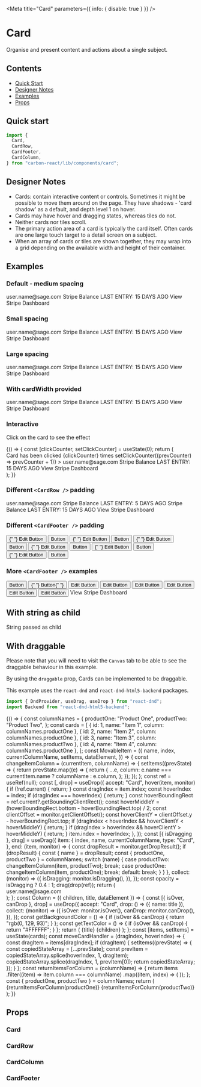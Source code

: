 
<Meta title="Card" parameters={{ info: { disable: true } }} />

# Card

Organise and present content and actions about a single subject.

## Contents

- [Quick Start](#quick-start)
- [Designer Notes](#designer-notes)
- [Examples](#examples)
- [Props](#props)

## Quick start

```javascript
import {
  Card,
  CardRow,
  CardFooter,
  CardColumn,
} from "carbon-react/lib/components/card";
```

## Designer Notes

- Cards: contain interactive content or controls.
  Sometimes it might be possible to move them around on the page. They have shadows - 'card shadow' as a default,
  and depth level 1 on hover.
- Cards may have hover and dragging states, whereas tiles do not.
- Neither cards nor tiles scroll.
- The primary action area of a card is typically the card itself.
  Often cards are one large touch target to a detail screen on a subject.
- When an array of cards or tiles are shown together,
  they may wrap into a grid depending on the available width and height of their container.

## Examples

### Default - medium spacing

<Preview>
  <Story name="default">
    <Card>
      <CardRow>
        <CardColumn align="left">
          <Heading title="Stripe - [account name]" divider={false} />
          <Typography variant="h5">user.name@sage.com</Typography>
        </CardColumn>
        <CardColumn align="right">
          <Icon type="image" />
        </CardColumn>
      </CardRow>
      <CardRow>
        <CardColumn>
          <Typography variant="h5" weight="bold">
            Stripe Balance
          </Typography>
          <Heading title="£ 0.00" divider={false} />
          <Typography>LAST ENTRY: 15 DAYS AGO</Typography>
        </CardColumn>
      </CardRow>
      <CardFooter>
        <CardColumn>
          <Link icon="link" href="https://carbon.sage.com/">
            View Stripe Dashboard
          </Link>
        </CardColumn>
      </CardFooter>
    </Card>
  </Story>
</Preview>

### Small spacing

<Preview>
  <Story name="small spacing">
    <Card spacing="small">
      <CardRow>
        <CardColumn align="left">
          <Heading title="Stripe - [account name]" divider={false} />
          <Typography variant="h5">user.name@sage.com</Typography>
        </CardColumn>
        <CardColumn align="right">
          <Icon type="image" />
        </CardColumn>
      </CardRow>
      <CardRow pt={2} pb={2}>
        <CardColumn>
          <Typography variant="h5" weight="bold">
            Stripe Balance
          </Typography>
          <Heading title="£ 0.00" divider={false} />
          <Typography>LAST ENTRY: 15 DAYS AGO</Typography>
        </CardColumn>
      </CardRow>
      <CardFooter>
        <CardColumn>
          <Link icon="link" href="https://carbon.sage.com/">
            View Stripe Dashboard
          </Link>
        </CardColumn>
      </CardFooter>
    </Card>
  </Story>
</Preview>

### Large spacing

<Preview>
  <Story name="large spacing">
    <Card spacing="large">
      <CardRow>
        <CardColumn align="left">
          <Heading title="Stripe - [account name]" divider={false} />
          <Typography variant="h5">user.name@sage.com</Typography>
        </CardColumn>
        <CardColumn align="right">
          <Icon type="image" />
        </CardColumn>
      </CardRow>
      <CardRow pt={4} pb={4}>
        <CardColumn>
          <Typography variant="h5" weight="bold">
            Stripe Balance
          </Typography>
          <Heading title="£ 0.00" divider={false} />
          <Typography>LAST ENTRY: 15 DAYS AGO</Typography>
        </CardColumn>
      </CardRow>
      <CardFooter>
        <CardColumn>
          <Link icon="link" href="https://carbon.sage.com/">
            View Stripe Dashboard
          </Link>
        </CardColumn>
      </CardFooter>
    </Card>
  </Story>
</Preview>

### With cardWidth provided

<Preview>
  <Story name="with cardWidth provided">
    <Card cardWidth="300px">
      <CardRow>
        <CardColumn align="left">
          <Heading title="Stripe - [account name]" divider={false} />
          <Typography variant="h5">user.name@sage.com</Typography>
        </CardColumn>
        <CardColumn align="right">
          <Icon type="image" />
        </CardColumn>
      </CardRow>
      <CardRow>
        <CardColumn>
          <Typography variant="h5" weight="bold">
            Stripe Balance
          </Typography>
          <Heading title="£ 0.00" divider={false} />
          <Typography>LAST ENTRY: 15 DAYS AGO</Typography>
        </CardColumn>
      </CardRow>
      <CardFooter>
        <CardColumn>
          <Link icon="link" href="https://carbon.sage.com/">
            View Stripe Dashboard
          </Link>
        </CardColumn>
      </CardFooter>
    </Card>
  </Story>
</Preview>

### Interactive

Click on the card to see the effect

<Preview>
  <Story name="interactive" parameters={{ chromatic: { disable: true } }}>
    {() => {
      const [clickCounter, setClickCounter] = useState(0);
      return (
        <div>
          <Typography variant="b">
            Card has been clicked {clickCounter} times
          </Typography>
          <Card
            interactive
            action={() => setClickCounter((prevCounter) => prevCounter + 1)}
          >
            <CardRow>
              <CardColumn align="left">
                <Heading title="Stripe - [account name]" divider={false} />
                <Typography variant="h5">user.name@sage.com</Typography>
              </CardColumn>
              <CardColumn align="right">
                <Icon type="image" />
              </CardColumn>
            </CardRow>
            <CardRow>
              <CardColumn>
                <Typography variant="h5" weight="bold">
                  Stripe Balance
                </Typography>
                <Heading title="£ 0.00" divider={false} />
                <Typography>LAST ENTRY: 15 DAYS AGO</Typography>
              </CardColumn>
            </CardRow>
            <CardFooter>
              <CardColumn>
                <Link icon="link" href="https://carbon.sage.com/">
                  View Stripe Dashboard
                </Link>
              </CardColumn>
            </CardFooter>
          </Card>
        </div>
      );
    }}
  </Story>
</Preview>

### Different `<CardRow />` padding

<Preview>
  <Story
    name="different CardRow padding"
    parameters={{ chromatic: { disable: true } }}
  >
    <Card>
      <CardRow pt={2} pb={0}>
        <CardColumn align="left">
          <Heading title="Stripe - [account name]" divider={false} />
          <Typography variant="h5">user.name@sage.com</Typography>
        </CardColumn>
        <CardColumn align="right">
          <Icon type="image" />
        </CardColumn>
      </CardRow>
      <CardRow pt={0} pb={4}>
        <CardColumn>
          <Typography variant="h5" weight="bold">
            Stripe Balance
          </Typography>
          <Heading title="£ 0.00" divider={false} />
          <Typography>LAST ENTRY: 5 DAYS AGO</Typography>
        </CardColumn>
      </CardRow>
      <CardRow pt={0} pb={4}>
        <CardColumn>
          <Typography variant="h5" weight="bold">
            Stripe Balance
          </Typography>
          <Heading title="£ 0.00" divider={false} />
          <Typography>LAST ENTRY: 15 DAYS AGO</Typography>
        </CardColumn>
      </CardRow>
      <CardFooter>
        <CardColumn>
          <Link icon="link" href="https://carbon.sage.com/">
            View Stripe Dashboard
          </Link>
        </CardColumn>
      </CardFooter>
    </Card>
  </Story>
</Preview>

### Different `<CardFooter />` padding

<Preview>
  <Story
    name="different CardFooter padding"
    parameters={{ chromatic: { disable: true } }}
  >
    <div>
      <Card>
        <CardFooter px={1} py={1}>
          <Box width="100%" display="flex" justifyContent="space-around">
            <Box flexGrow={1}>
              <Button p={0} buttonType="tertiary" iconType="edit">
                {" "}
                Edit Button
              </Button>
            </Box>
            <Box>
              <Button buttonType="primary"> Button </Button>
            </Box>
          </Box>
        </CardFooter>
      </Card>
      <Card>
        <CardFooter px={2} py={1}>
          <Box width="100%" display="flex" justifyContent="space-around">
            <Box flexGrow={1}>
              <Button p={0} buttonType="tertiary" iconType="edit">
                {" "}
                Edit Button
              </Button>
            </Box>
            <Box>
              <Button buttonType="primary"> Button </Button>
            </Box>
          </Box>
        </CardFooter>
      </Card>
      <Card>
        <CardFooter px={3} py={1}>
          <Box width="100%" display="flex" justifyContent="space-around">
            <Box flexGrow={1}>
              <Button p={0} buttonType="tertiary" iconType="edit">
                {" "}
                Edit Button
              </Button>
            </Box>
            <Box>
              <Button buttonType="primary"> Button </Button>
            </Box>
          </Box>
        </CardFooter>
      </Card>
      <Card>
        <CardFooter px={4} py={1}>
          <Box width="100%" display="flex" justifyContent="space-around">
            <Box flexGrow={1}>
              <Button p={0} buttonType="tertiary" iconType="edit">
                {" "}
                Edit Button
              </Button>
            </Box>
            <Box>
              <Button buttonType="primary"> Button </Button>
            </Box>
          </Box>
        </CardFooter>
      </Card>
      <Card>
        <CardFooter px={5} py={1}>
          <Box width="100%" display="flex" justifyContent="space-around">
            <Box flexGrow={1}>
              <Button p={0} buttonType="tertiary" iconType="edit">
                {" "}
                Edit Button
              </Button>
            </Box>
            <Box>
              <Button buttonType="primary"> Button </Button>
            </Box>
          </Box>
        </CardFooter>
      </Card>
      <Card>
        <CardFooter px={5} py={2}>
          <Box width="100%" display="flex" justifyContent="space-around">
            <Box flexGrow={1}>
              <Button p={0} buttonType="tertiary" iconType="edit">
                {" "}
                Edit Button
              </Button>
            </Box>
            <Box>
              <Button buttonType="primary"> Button </Button>
            </Box>
          </Box>
        </CardFooter>
      </Card>
    </div>
  </Story>
</Preview>

### More `<CardFooter />` examples

<Preview>
  <Story name="more examples of CardFooter">
    <div>
      <Card>
        <CardFooter p={1}>
          <Box
            alignItems="center"
            width="100%"
            display="flex"
            justifyContent="space-around"
          >
            <Box flexGrow={1}>
              <IconButton>
                <Icon bgSize="medium" type="phone" />
              </IconButton>
              <IconButton>
                <Icon bgSize="medium" type="phone" />
              </IconButton>
              <IconButton>
                <Icon bgSize="medium" type="phone" />
              </IconButton>
              <IconButton>
                <Icon bgSize="medium" type="phone" />
              </IconButton>
            </Box>
            <Box>
              <Button buttonType="tertiary"> Button </Button>
              <Button buttonType="primary" ml={2}>
                {" "}
                Button{" "}
              </Button>
            </Box>
          </Box>
        </CardFooter>
      </Card>
      <Card cardWidth="400px">
        <CardFooter px={2} py={1}>
          <Box
            width="100%"
            alignItems="center"
            display="flex"
            justifyContent="center"
          >
            <Button
              p={0}
              iconPosition="after"
              iconType="edit"
              buttonType="tertiary"
            >
              Edit Button
            </Button>
            <VerticalDivider tint={80} py={0} px={2} h={30} />
            <Button
              p={0}
              iconPosition="after"
              iconType="edit"
              buttonType="tertiary"
              ml={2}
            >
              Edit Button
            </Button>
            <VerticalDivider tint={80} py={0} px={2} h={30} />
            <Button
              p={0}
              iconPosition="after"
              iconType="edit"
              buttonType="tertiary"
              ml={2}
            >
              Edit Button
            </Button>
          </Box>
        </CardFooter>
      </Card>
      <Card cardWidth="400px">
        <CardFooter variant="transparent" px={2} py={1}>
          <Box
            width="100%"
            alignItems="center"
            display="flex"
            justifyContent="center"
          >
            <Button
              p={0}
              iconPosition="after"
              iconType="edit"
              buttonType="tertiary"
            >
              Edit Button
            </Button>
            <VerticalDivider tint={80} py={0} px={2} h={30} />
            <Button
              p={0}
              iconPosition="after"
              iconType="edit"
              buttonType="tertiary"
              ml={2}
            >
              Edit Button
            </Button>
            <VerticalDivider tint={80} py={0} px={2} h={30} />
            <Button
              p={0}
              iconPosition="after"
              iconType="edit"
              buttonType="tertiary"
              ml={2}
            >
              Edit Button
            </Button>
          </Box>
        </CardFooter>
      </Card>
      <Card>
        <CardFooter p={2}>
          <Box display="flex" width="100%" justifyContent="center">
            <Link icon="link" href="https://carbon.sage.com/">
              View Stripe Dashboard
            </Link>
          </Box>
        </CardFooter>
      </Card>
    </div>
  </Story>
</Preview>

## With string as child

<Preview>
  <Story
    name="with string as child"
    parameters={{ chromatic: { disable: true } }}
  >
    <div>
      <Card>String passed as child</Card>
    </div>
  </Story>
</Preview>

## With draggable

Please note that you will need to visit the `Canvas` tab to be able to see the draggable behaviour in this example.

By using the `draggable` prop, Cards can be implemented to be draggable.

This example uses the `react-dnd` and `react-dnd-html5-backend` packages.

```javascript
import { DndProvider, useDrag, useDrop } from "react-dnd";
import Backend from "react-dnd-html5-backend";
```

<Preview>
  <Story name="with draggable" parameters={{ chromatic: { disable: true } }}>
    {() => {
      const columnNames = {
        productOne: "Product One",
        productTwo: "Product Two",
      };
      const cards = [
        { id: 1, name: "Item 1", column: columnNames.productOne },
        { id: 2, name: "Item 2", column: columnNames.productOne },
        { id: 3, name: "Item 3", column: columnNames.productTwo },
        { id: 4, name: "Item 4", column: columnNames.productOne },
      ];
      const MovableItem = ({
        name,
        index,
        currentColumnName,
        setItems,
        dataElement,
      }) => {
        const changeItemColumn = (currentItem, columnName) => {
          setItems((prevState) => {
            return prevState.map((e) => {
              return {
                ...e,
                column: e.name === currentItem.name ? columnName : e.column,
              };
            });
          });
        };
        const ref = useRef(null);
        const [, drop] = useDrop({
          accept: "Card",
          hover(item, monitor) {
            if (!ref.current) {
              return;
            }
            const dragIndex = item.index;
            const hoverIndex = index;
            if (dragIndex === hoverIndex) {
              return;
            }
            const hoverBoundingRect = ref.current?.getBoundingClientRect();
            const hoverMiddleY =
              (hoverBoundingRect.bottom - hoverBoundingRect.top) / 2;
            const clientOffset = monitor.getClientOffset();
            const hoverClientY = clientOffset.y - hoverBoundingRect.top;
            if (dragIndex < hoverIndex && hoverClientY < hoverMiddleY) {
              return;
            }
            if (dragIndex > hoverIndex && hoverClientY > hoverMiddleY) {
              return;
            }
            item.index = hoverIndex;
          },
        });
        const [{ isDragging }, drag] = useDrag({
          item: {
            index,
            name,
            currentColumnName,
            type: "Card",
          },
          end: (item, monitor) => {
            const dropResult = monitor.getDropResult();
            if (dropResult) {
              const { name } = dropResult;
              const { productOne, productTwo } = columnNames;
              switch (name) {
                case productTwo:
                  changeItemColumn(item, productTwo);
                  break;
                case productOne:
                  changeItemColumn(item, productOne);
                  break;
                default:
                  break;
              }
            }
          },
          collect: (monitor) => ({
            isDragging: monitor.isDragging(),
          }),
        });
        const opacity = isDragging ? 0.4 : 1;
        drag(drop(ref));
        return (
          <div
            ref={ref}
            style={{
              opacity,
              borderRadius: "5px",
              backgroundColor: "#FAFDFF",
              height: "100px",
              width: "80%",
              margin: "16px auto",
              display: "flex",
              justifyContent: "center",
              alignItems: "center",
              boxShadow: "0px 0px 3px rgba(0, 0, 0, 0.5)",
            }}
          >
            <Card id={name} draggable data-element={dataElement}>
              <CardRow>
                <CardColumn align="left">
                  <Heading title={name} divider={false} />
                  <Typography>user.name@sage.com</Typography>
                </CardColumn>
                <CardColumn align="right">
                  <Icon type="image" />
                </CardColumn>
              </CardRow>
            </Card>
          </div>
        );
      };
      const Column = ({ children, title, dataElement }) => {
        const [{ isOver, canDrop }, drop] = useDrop({
          accept: "Card",
          drop: () => ({ name: title }),
          collect: (monitor) => ({
            isOver: monitor.isOver(),
            canDrop: monitor.canDrop(),
          }),
        });
        const getBackgroundColor = () => {
          if (isOver && canDrop) {
            return "rgb(0, 129, 93)";
          }
        };
        const getTextColor = () => {
          if (isOver && canDrop) {
            return "#FFFFFF";
          }
        };
        return (
          <Box
            ref={drop}
            style={{
              backgroundColor: getBackgroundColor(),
              borderRadius: "10px",
              boxShadow: "1px 1px 3px rgba(0, 0, 0, 0.5)",
              border: "2px solid #7d7d7d",
              height: "max-content",
              minHeight: "100px",
              width: "260px",
              display: "flex",
              justifyContent: "center",
              flexWrap: "wrap",
            }}
            m={2}
            data-element={dataElement}
          >
            <Typography variant="p" color={getTextColor()}>
              {title}
            </Typography>
            {children}
          </Box>
        );
      };
      const [items, setItems] = useState(cards);
      const moveCardHandler = (dragIndex, hoverIndex) => {
        const dragItem = items[dragIndex];
        if (dragItem) {
          setItems((prevState) => {
            const copiedStateArray = [...prevState];
            const prevItem = copiedStateArray.splice(hoverIndex, 1, dragItem);
            copiedStateArray.splice(dragIndex, 1, prevItem[0]);
            return copiedStateArray;
          });
        }
      };
      const returnItemsForColumn = (columnName) => {
        return items
          .filter((item) => item.column === columnName)
          .map((item, index) => (
            <MovableItem
              key={item.id}
              name={item.name}
              currentColumnName={item.column}
              setItems={setItems}
              index={index}
              moveCardHandler={moveCardHandler}
              dataElement={`draggable-card-${item.id}`}
            />
          ));
      };
      const { productOne, productTwo } = columnNames;
      return (
        <Box width="700px" height="450px">
          <div
            style={{
              display: "flex",
              flexDirection: "row",
              justifyContent: "space-around",
            }}
          >
            <DndProvider backend={Backend}>
              <Column title={productOne} dataElement="draggable-container-1">
                {returnItemsForColumn(productOne)}
              </Column>
              <Column title={productTwo} dataElement="draggable-container-2">
                {returnItemsForColumn(productTwo)}
              </Column>
            </DndProvider>
          </div>
        </Box>
      );
    }}
  </Story>
</Preview>

## Props

### Card

<StyledSystemProps noHeader margin of={Card} />

### CardRow

<StyledSystemProps noHeader padding of={CardRow} />

### CardColumn

<ArgsTable of={CardColumn} />

### CardFooter

<StyledSystemProps spacing noHeader of={CardFooter} />
